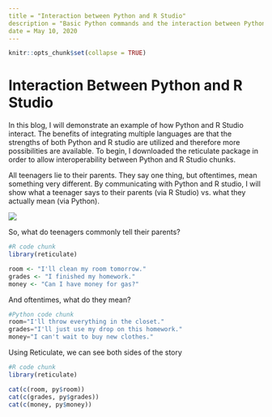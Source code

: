 ```yaml
---
title = "Interaction between Python and R Studio"
description = "Basic Python commands and the interaction between Python and R Studio."
date = May 10, 2020
---
```



```r
knitr::opts_chunk$set(collapse = TRUE)
```

# Interaction Between Python and R Studio

In this blog, I will demonstrate an example of how Python and R Studio interact. The benefits of integrating multiple languages are that the strengths of both Python and R studio are utilized and therefore more possibilities are available. To begin, I downloaded the reticulate package in order to allow interoperability between Python and R Studio chunks.

All teenagers lie to their parents. They say one thing, but oftentimes, mean something very different. By communicating with Python and R studio, I will show what a teenager says to their parents (via R Studio) vs. what they actually mean (via Python).

![](/blog/2020-05-10-python-basics_files/teenagers.png)

So, what do teenagers commonly tell their parents? 
```R
#R code chunk
library(reticulate)

room <- "I'll clean my room tomorrow."
grades <- "I finished my homework."
money <- "Can I have money for gas?"
```

And oftentimes, what do they mean? 
```python
#Python code chunk
room="I'll throw everything in the closet."
grades="I'll just use my drop on this homework."
money="I can't wait to buy new clothes."
```

Using Reticulate, we can see both sides of the story
```R
#R code chunk
library(reticulate)

cat(c(room, py$room))
cat(c(grades, py$grades))
cat(c(money, py$money))
```

